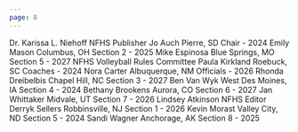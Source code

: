 ```yaml
---
page: 8
---
```


Dr. Karissa L. Niehoff NFHS Publisher Jo Auch Pierre, SD Chair - 2024 Emily Mason Columbus, OH Section 2 - 2025 Mike Espinosa Blue Springs, MO Section 5 - 2027 NFHS Volleyball Rules Committee Paula Kirkland Roebuck, SC Coaches - 2024 Nora Carter Albuquerque, NM Officials - 2026 Rhonda Dreibelbis Chapel Hill, NC Section 3 - 2027 Ben Van Wyk West Des Moines, IA Section 4 - 2024 Bethany Brookens Aurora, CO Section 6 - 2027 Jan Whittaker Midvale, UT Section 7 - 2026 Lindsey Atkinson NFHS Editor Derryk Sellers Robbinsville, NJ Section 1 - 2026 Kevin Morast Valley City, ND Section 5 - 2024 Sandi Wagner Anchorage, AK Section 8 - 2025
